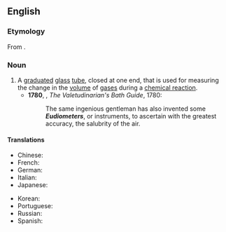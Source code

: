==English==
{{wikipedia}}

===Etymology===
From {{der|en|grc|εὔδιος||clear (weather)}} {{suffix|en||meter}}.

===Noun===
{{en-noun}}

# A [[graduated]] [[glass]] [[tube]], closed at one end, that is used for measuring the change in the [[volume]] of [[gas]]es during a [[chemical reaction]].
#*'''1780''', {{w|Philip Thicknesse}}, ''The Valetudinarian's Bath Guide'', 1780:
#*:The same ingenious gentleman has also invented some '''''Eudiometers''''', or instruments, to ascertain with the greatest accuracy, the salubrity of the air.

====Translations====
{{trans-top|tube for measuring volume of gases}}
* Chinese: {{t|zh|測氣管}}
* French: {{t+|fr|eudiomètre}}
* German: {{t+|de|Eudiometer|n}}
* Italian: {{t|it|eudiometro}}
* Japanese: {{t|ja|ユーディオメーター}}
{{trans-mid}}
* Korean: {{t|ko|가스 성분 측정기}}
* Portuguese: {{t|pt|eudiômetro}}
* Russian: {{t+|ru|эвдиометр}}
* Spanish: {{t+|es|eudiómetro}}
{{trans-bottom}}